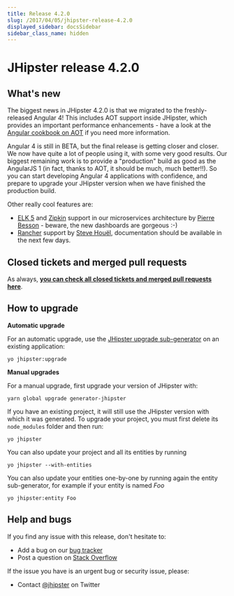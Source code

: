 ```yaml
---
title: Release 4.2.0
slug: /2017/04/05/jhipster-release-4.2.0
displayed_sidebar: docsSidebar
sidebar_class_name: hidden
---
```


JHipster release 4.2.0
==================

What's new
----------

The biggest news in JHipster 4.2.0 is that we migrated to the freshly-released Angular 4! This includes AOT support inside JHipster, which provides an important performance enhancements - have a look at the [Angular cookbook on AOT](https://angular.io/docs/ts/latest/cookbook/aot-compiler.html) if you need more information.

Angular 4 is still in BETA, but the final release is getting closer and closer. We now have quite a lot of people using it, with some very good results. Our biggest remaining work is to provide a "production" build as good as the AngularJS 1 (in fact, thanks to AOT, it should be much, much better!!). So you can start developing Angular 4 applications with confidence, and prepare to upgrade your JHipster version when we have finished the production build.

Other really cool features are:

- [ELK 5](https://www.elastic.co/fr/v5) and [Zipkin](http://zipkin.io/) support in our microservices architecture by [Pierre Besson](https://twitter.com/pibesson) - beware, the new dashboards are gorgeous :-)
- [Rancher](http://rancher.com/rancher/) support by [Steve Houël](https://twitter.com/SteveHouel), documentation should be available in the next few days.

Closed tickets and merged pull requests
------------
As always, __[you can check all closed tickets and merged pull requests here](https://github.com/jhipster/generator-jhipster/issues?q=milestone%3A4.2.0+is%3Aclosed)__.

How to upgrade
------------

**Automatic upgrade**

For an automatic upgrade, use the [JHipster upgrade sub-generator](/upgrading-an-application/) on an existing application:

```
yo jhipster:upgrade
```

**Manual upgrades**

For a manual upgrade, first upgrade your version of JHipster with:

```
yarn global upgrade generator-jhipster
```

If you have an existing project, it will still use the JHipster version with which it was generated.
To upgrade your project, you must first delete its `node_modules` folder and then run:

```
yo jhipster
```

You can also update your project and all its entities by running

```
yo jhipster --with-entities
```

You can also update your entities one-by-one by running again the entity sub-generator, for example if your entity is named _Foo_

```
yo jhipster:entity Foo
```

Help and bugs
--------------

If you find any issue with this release, don't hesitate to:

- Add a bug on our [bug tracker](https://github.com/jhipster/generator-jhipster/issues?state=open)
- Post a question on [Stack Overflow](http://stackoverflow.com/tags/jhipster/info)

If the issue you have is an urgent bug or security issue, please:

- Contact [@jhipster](https://twitter.com/jhipster) on Twitter
